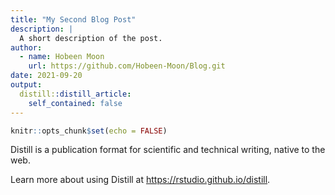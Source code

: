 ```yaml
---
title: "My Second Blog Post"
description: |
  A short description of the post.
author:
  - name: Hobeen Moon
    url: https://github.com/Hobeen-Moon/Blog.git
date: 2021-09-20
output:
  distill::distill_article:
    self_contained: false
---
```



```r
knitr::opts_chunk$set(echo = FALSE)
```

Distill is a publication format for scientific and technical writing, native to the web.

Learn more about using Distill at <https://rstudio.github.io/distill>.


